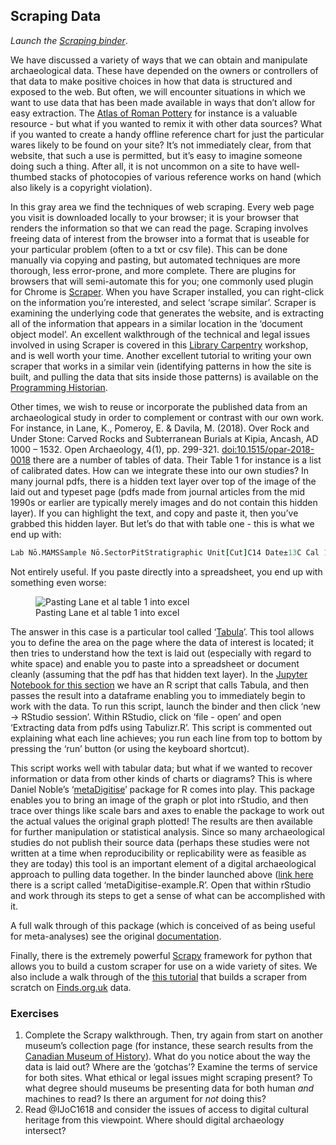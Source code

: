 ## Scraping Data

<div class = rmdnote> _Launch the [Scraping binder](https://mybinder.org/v2/gh/o-date/scraping/master)_. </div>

We have discussed a variety of ways that we can obtain and manipulate archaeological data. These have depended on the owners or controllers of that data to make positive choices in how that data is structured and exposed to the web. But often, we will encounter situations in which we want to use data that has been made available in ways that don't allow for easy extraction. The [Atlas of Roman Pottery](http://potsherd.net/atlas/) for instance is a valuable resource - but what if you wanted to remix it with other data sources? What if you wanted to create a handy offline reference chart for just the particular wares likely to be found on your site? It's not immediately clear, from that website, that such a use is permitted, but it's easy to imagine someone doing such a thing. After all, it is not uncommon on a site to have well-thumbed stacks of photocopies of various reference works on hand (which also likely is a copyright violation).

In this gray area we find the techniques of web scraping. Every web page you visit is downloaded locally to your browser; it is your browser that renders the information so that we can read the page. Scraping involves freeing data of interest from the browser into a format that is useable for your particular problem (often to a txt or csv file). This can be done manually via copying and pasting, but automated techniques are more thorough, less error-prone, and more complete. There are plugins for browsers that will semi-automate this for you; one commonly used plugin for Chrome is [Scraper](https://chrome.google.com/webstore/detail/scraper/mbigbapnjcgaffohmbkdlecaccepngjd). When you have Scraper installed, you can right-click on the information you're interested, and select 'scrape similar'. Scraper is examining the underlying code that generates the website, and is extracting all of the information that appears in a similar location in the 'document object model'. An excellent walkthrough of the technical and legal issues involved in using Scraper is covered in this [Library Carpentry](https://resbazsql.github.io/lc-webscraping/01-introduction/) workshop, and is well worth your time. Another excellent tutorial to writing your own scraper that works in a similar vein (identifying patterns in how the site is built, and pulling the data that sits inside those patterns) is available on the [Programming Historian](https://programminghistorian.org/en/lessons/intro-to-beautiful-soup).

Other times, we wish to reuse or incorporate the published data from an archaeological study in order to complement or contrast with our own work. For instance, in Lane, K., Pomeroy, E. & Davila, M. (2018). Over Rock and Under Stone: Carved Rocks and Subterranean Burials at Kipia, Ancash, AD 1000 – 1532. Open Archaeology, 4(1), pp. 299-321. [doi:10.1515/opar-2018-0018](https://www.degruyter.com/downloadpdf/j/opar.2018.4.issue-1/opar-2018-0018/opar-2018-0018.pdf) there are a number of tables of data. Their Table 1 for instance is a list of calibrated dates. How can we integrate these into our own studies? In many journal pdfs, there is a hidden text layer over top of the image of the laid out and typeset page (pdfs made from journal articles from the mid 1990s or earlier are typically merely images and do not contain this hidden layer). If you can highlight the text, and copy and paste it, then you've grabbed this hidden layer. But let's do that with table one - this is what we end up with:

```fortran
Lab Nō.MAMSSample Nō.SectorPitStratigraphic Unit[Cut]C14 Date±13C Cal 1 Sigmacal ADCal 2 Sigmacal AD15861Ca-8B234 [22]48922-21,31421-14381412-144415862Ca-21A32846923-24,21428-14441416-144915863Ca-22A328 [48]97622-18,71021-11461016-115315864Ca-23A33439423-20,21448-16071442-161815865Ca-25B272 [71]80222-19,01222-12561193-127215866Ca-27B41335818-17,11472-16181459-163015867Ca-28B6 (RF4)20 [19]48219-27,91424-14391415-144415868Ca-29B41335920-17,91470-16191456-1631T
```
Not entirely useful. If you paste directly into a spreadsheet, you end up with something even worse:

![Pasting Lane et al table 1 into excel](images/pasting-from-pdf.png)

The answer in this case is a particular tool called '[Tabula](https://tabula.technology/)'. This tool allows you to define the area on the page where the data of interest is located; it then tries to understand how the text is laid out (especially with regard to white space) and enable you to paste into a spreadsheet or document cleanly (assuming that the pdf has that hidden text layer). In the [Jupyter Notebook for this section](https://github.com/o-date/scraping) we have an R script that calls Tabula, and then passes the result into a dataframe enabling you to immediately begin to work with the data. To run this script, launch the binder and then click 'new -> RStudio session'. Within RStudio, click on 'file - open' and open 'Extracting data from pdfs using Tabulizr.R'. This script is commented out explaining what each line achieves; you run each line from top to bottom by pressing the 'run' button (or using the keyboard shortcut).

This script works well with tabular data; but what if we wanted to recover information or data from other kinds of charts or diagrams? This is where Daniel Noble's '[metaDigitise](https://github.com/daniel1noble/metaDigitise)' package for R comes into play. This package enables you to bring an image of the graph or plot into rStudio, and then trace over things like scale bars and axes to enable the package to work out the actual values the original graph plotted! The results are then available for further manipulation or statistical analysis. Since so many archaeological studies do not publish their source data (perhaps these studies were not written at a time when reproducibility or replicability were as feasible as they are today) this tool is an important element of a digital archaeological approach to pulling data together. In the binder launched above ([link here]((https://github.com/o-date/scraping)) there is a script called 'metaDigitise-example.R'. Open that within rStudio and work through its steps to get a sense of what can be accomplished with it.

A full walk through of this package (which is conceived of as being useful for meta-analyses) see the original [documentation](https://github.com/daniel1noble/metaDigitise#example-of-how-it-works-).

Finally, there is the extremely powerful [Scrapy](http://scrapy.org) framework for python that allows you to build a custom scraper for use on a wide variety of sites. We also include a walk through of the [this tutorial](https://resbazsql.github.io/lc-webscraping/04-scrapy/) that builds a scraper from scratch on [Finds.org.uk](http://finds.org.uk) data.

### Exercises

1. Complete the Scrapy walkthrough. Then, try again from start on another museum's collection page (for instance, these search results from the [Canadian Museum of History](https://www.historymuseum.ca/collections/search-results/?q=logging&per_page=25&view=list)). What do you notice about the way the data is laid out? Where are the 'gotchas'? Examine the terms of service for both sites. What ethical or legal issues might scraping present? To what degree should museums be presenting data for both human *and* machines to read? Is there an argument for *not* doing this?
2. Read @IJoC1618 and consider the issues of access to digital cultural heritage from this viewpoint. Where should digital archaeology intersect?
